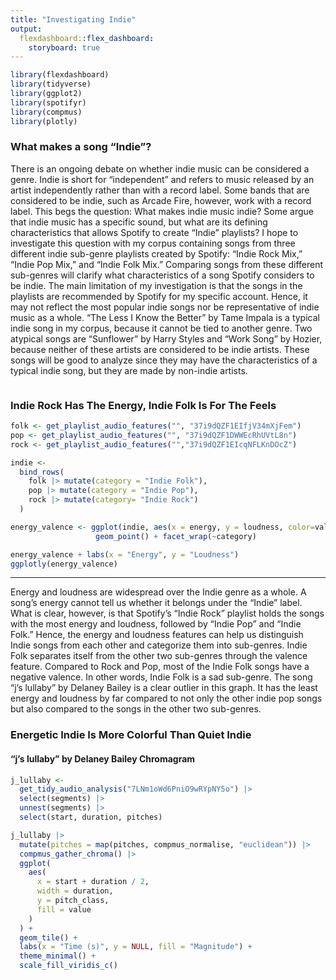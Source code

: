 ```yaml
---
title: "Investigating Indie"
output: 
  flexdashboard::flex_dashboard:
    storyboard: true
---
```


```r
library(flexdashboard)
library(tidyverse)
library(ggplot2)
library(spotifyr)
library(compmus)
library(plotly)
```

### What makes a song "Indie"? 
  There is an ongoing debate on whether indie music can be considered a genre. Indie is short for “independent” and refers to music released by an artist independently rather than with a record label. Some bands that are considered to be indie, such as Arcade Fire, however, work with a record label. This begs the question: What makes indie music indie? Some argue that indie music has a specific sound, but what are its defining characteristics that allows Spotify to create “Indie” playlists? I hope to investigate this question with my corpus containing songs from three different indie sub-genre playlists created by Spotify: “Indie Rock Mix,” “Indie Pop Mix,” and “Indie Folk Mix.” Comparing songs from these different sub-genres will clarify what characteristics of a song Spotify considers to be indie. The main limitation of my investigation is that the songs in the playlists are recommended by Spotify for my specific account. Hence, it may not reflect the most popular indie songs nor be representative of indie music as a whole. “The Less I Know the Better” by Tame Impala is a typical indie song in my corpus, because it cannot be tied to another genre. Two atypical songs are “Sunflower” by Harry Styles and “Work Song” by Hozier, because neither of these artists are considered to be indie artists. These songs will be good to analyze since they may have the characteristics of a typical indie song, but they are made by non-indie artists.
  
  
```r

```


### Indie Rock Has The Energy, Indie Folk Is For The Feels {data-commentary-width=400}

```r
folk <- get_playlist_audio_features("", "37i9dQZF1EIfjV34mXjFem")
pop <- get_playlist_audio_features("", "37i9dQZF1DWWEcRhUVtL8n")
rock <- get_playlist_audio_features("","37i9dQZF1EIcqNFLKnDOcZ")

indie <-
  bind_rows(
    folk |> mutate(category = "Indie Folk"),
    pop |> mutate(category = "Indie Pop"),
    rock |> mutate(category= "Indie Rock")
  )

energy_valence <- ggplot(indie, aes(x = energy, y = loudness, color=valence, label = track.name)) +
                   geom_point() + facet_wrap(~category)

energy_valence + labs(x = "Energy", y = "Loudness")
ggplotly(energy_valence)

```

***

Energy and loudness are widespread over the Indie genre as a whole. A song's energy cannot tell us whether it belongs under the "Indie" label. What is clear, however, is that Spotify's "Indie Rock" playlist holds the songs with the most energy and loudness, followed by "Indie Pop" and "Indie Folk." Hence, the energy and loudness features can help us distinguish Indie songs from each other and categorize them into sub-genres. 
Indie Folk separates itself from the other two sub-genres through the valence feature. Compared to Rock and Pop, most of the Indie Folk songs have a negative valence. In other words, Indie Folk is a sad sub-genre.
The song "j's lullaby" by Delaney Bailey is a clear outlier in this graph. It has the least energy and loudness by far compared to not only the other indie pop songs but also compared to the songs in the other two sub-genres.


### Energetic Indie Is More Colorful Than Quiet Indie

#### "j's lullaby" by Delaney Bailey Chromagram

```r
j_lullaby <-
  get_tidy_audio_analysis("7LNm1oWd6PniO9wRYpNY5o") |>
  select(segments) |>
  unnest(segments) |>
  select(start, duration, pitches)

j_lullaby |>
  mutate(pitches = map(pitches, compmus_normalise, "euclidean")) |>
  compmus_gather_chroma() |>
  ggplot(
    aes(
      x = start + duration / 2,
      width = duration,
      y = pitch_class,
      fill = value
    )
  ) +
  geom_tile() +
  labs(x = "Time (s)", y = NULL, fill = "Magnitude") +
  theme_minimal() +
  scale_fill_viridis_c()
```



<!-- #### "Slow Dance" by Interpol Chromagram -->
<!-- ```{r} -->
<!-- m <- -->
<!--   get_tidy_audio_analysis("1VcIbyyDX8j0GNxSlsRFeJ") |> -->
<!--   select(segments) |> -->
<!--   unnest(segments) |> -->
<!--   select(start, duration, pitches) -->

<!-- m |> -->
<!--   mutate(pitches = map(pitches, compmus_normalise, "euclidean")) |> -->
<!--   compmus_gather_chroma() |>  -->
<!--   ggplot( -->
<!--     aes( -->
<!--       x = start + duration / 2, -->
<!--       width = duration, -->
<!--       y = pitch_class, -->
<!--       fill = value -->
<!--     ) -->
<!--   ) + -->
<!--   geom_tile() + -->
<!--   labs(x = "Time (s)", y = NULL, fill = "Magnitude") + -->
<!--   theme_minimal() + -->
<!--   scale_fill_viridis_c() -->
<!-- ``` -->

<!-- *** -->

<!-- "J's Lullaby" is the song with the least energy and loudness, while "Slow Dance," contrary to what its name suggests, is the song with the highest energy and loudness among all the songs in the indie corpus. When comparing these two songs, we can see that "Slow Dance"'s energy is widespread over many chroma, with pitch class B containing the most energy, while "j's lullaby" has most of it's energy focused on pitch classes C# and G#. -->
